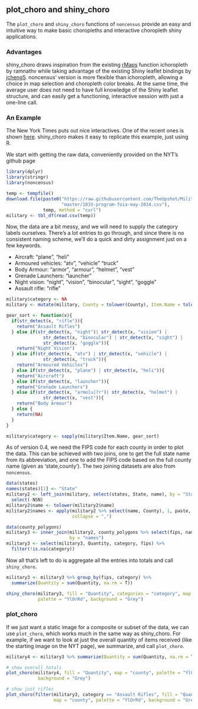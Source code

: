 plot\_choro and shiny\_choro
----
The `plot_choro` and `shiny_choro` functions of `noncensus` provide an easy and
intuitive way to make basic choropleths and interactive choropleth shiny applications.

### Advantages

shiny_choro draws inspiration from the existing [rMaps](https://github.com/ramnathv/rMaps)
function ichoropleth by ramnathv while taking advantage of the existing Shiny 
leaflet bindings by [jcheng5](https://github.com/jcheng5/leaflet-shiny). noncensus' 
version is more flexible than ichoropleth, allowing a choice in map selection and 
choropleth color breaks.
At the same time, the average user does not need to have full knowledge of the
Shiny leaflet structure, and can easily get a functioning, interactive session
with just a one-line call. 

### An Example
The New York Times puts out nice interactives. One of the recent ones is shown 
[here](http://www.nytimes.com/2014/08/20/upshot/data-on-transfer-of-military-gear-to-police-departments.html?_r=0&abt=0002&abg=0). shiny_choro makes it easy to replicate this example, just using
R. 

We start with getting the raw data, conveniently provided on the NYT's github page
``` r
library(dplyr)
library(stringr)
library(noncensus)

temp <- tempfile()
download.file(paste0("https://raw.githubusercontent.com/TheUpshot/Military-Surplus-Gear/",
                     "master/1033-program-foia-may-2014.csv"), 
              temp, method = "curl")
military <- tbl_df(read.csv(temp))
```

Now, the data are a bit messy, and we will need to supply the category labels ourselves.
There's a lot entries to go through, and since there is no consistent naming scheme, 
we'll do a quick and dirty assignment just on a few keywords. 

* Aircraft: "plane", "heli"
* Armoured vehicles: "atv", "vehicle" "truck"
* Body Armour: "armor", "armour", "helmet", "vest"
* Grenade Launchers: "launcher"
* Night vision: "night", "vision", "binocular", "sight", "goggle"  
* Assault rifle: "rifle"

``` r
military$category <- NA
military <- mutate(military, County = tolower(County), Item.Name = tolower(Item.Name))

gear_sort <- function(x){
  if(str_detect(x, "rifle")){
    return("Assault Rifles")
  } else if(str_detect(x, "night")| str_detect(x, "vision") | 
              str_detect(x, "binocular") | str_detect(x, "sight") | 
              str_detect(x, "goggle")){
    return("Night Vision")
  } else if(str_detect(x, "atv") | str_detect(x, "vehicle") | 
              str_detect(x, "truck")){
    return("Armoured Vehicles")
  } else if(str_detect(x, "plane") | str_detect(x, "heli")){
    return("Aircraft")
  } else if(str_detect(x, "launcher")){
    return("Grenade Launchers")
  } else if(str_detect(x, "armo[u]?r")| str_detect(x, "helmet") | 
              str_detect(x, "vest")){
    return("Body Armour")
  } else {
    return(NA)
  }
}

military$category <- sapply(military$Item.Name, gear_sort)
```

As of version 0.4, we need the FIPS code for each county in order to plot the data.
This can be achieved with two joins, one to get the full state name from its 
abbreviation, and one to add the FIPS code based on the full county name (given as
'state,county'). The two joining datasets are also from `noncensus`.

```r
data(states)
names(states)[1] <- "State"
military2 <- left_join(military, select(states, State, name), by = "State") %>% 
  select(-NSN)
military2$name <- tolower(military2$name)
military2$names <- apply(military2 %>% select(name, County), 1, paste, 
                         collapse = ",")

data(county_polygons)
military3 <- inner_join(military2, county_polygons %>% select(fips, names), 
                        by = "names")
military3 <- select(military3, Quantity, category, fips) %>% 
  filter(!is.na(category))
```

Now all that's left to do is aggregate all the entries into totals and call `shiny_choro`.

```r
military3 <- military3 %>% group_by(fips, category) %>% 
  summarize(Quantity = sum(Quantity, na.rm = T))

shiny_choro(military3, fill = "Quantity", categories = "category", map = "county", 
            palette = "YlOrRd", background = "Grey")
```

### plot_choro
If we just want a static image for a composite or subset of the data, we can use
`plot_choro`, which works much in the same way as shiny_choro. For example, if we
want to look at just the overall quantity of items received (like the starting image
on the NYT page), we summarize, and call `plot_choro`.

```r
military4 <- military3 %>% summarize(Quantity = sum(Quantity, na.rm = T))

# show overall totals
plot_choro(military4, fill = "Quantity", map = "county", palette = "YlOrRd",
            background = "Grey")

# show just rifles
plot_choro(filter(military3, category == "Assault Rifles", fill = "Quantity", 
                  map = "county", palette = "YlOrRd", background = "Grey")
```


